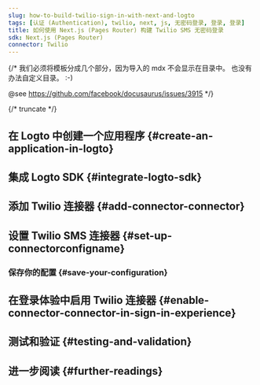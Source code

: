 ```yaml
---
slug: how-to-build-twilio-sign-in-with-next-and-logto
tags: [认证 (Authentication), twilio, next, js, 无密码登录, 登录, 登录]
title: 如何使用 Next.js (Pages Router) 构建 Twilio SMS 无密码登录
sdk: Next.js (Pages Router)
connector: Twilio
---
```


{/*
  我们必须将模板分成几个部分，因为导入的 mdx 不会显示在目录中。
  也没有办法自定义目录。 :-)

  @see https://github.com/facebook/docusaurus/issues/3915
*/}



{/* truncate */}

<Intro connector={connector} sdk="Next.js (Pages Router)" link="https://nextjs.org" />

## 在 Logto 中创建一个应用程序 \{#create-an-application-in-logto}

<CreateApplication type="传统网页" framework="Next.js" />

## 集成 Logto SDK \{#integrate-logto-sdk}

<IntegrateSdk />

## 添加 Twilio 连接器 \{#add-connector-connector}

<AddPasswordlessConnector
  connector={connector}
  connectorType="SMS"
  passwordlessSignUpIdentifier="电话号码"
/>

## 设置 Twilio SMS 连接器 \{#set-up-connectorconfigname}

<ConnectorGuide />

### 保存你的配置 \{#save-your-configuration}

<SaveYourConfiguration connector={connector} />

## 在登录体验中启用 Twilio 连接器 \{#enable-connector-connector-in-sign-in-experience}

<EnablePasswordlessConnector
  connectorType="SMS"
  passwordlessSignUpIdentifier="电话号码"
/>

## 测试和验证 \{#testing-and-validation}

<TestingAndValidation connector={connector} sdk="Next.js (Pages Router)" />

## 进一步阅读 \{#further-readings}

<FurtherReadings />